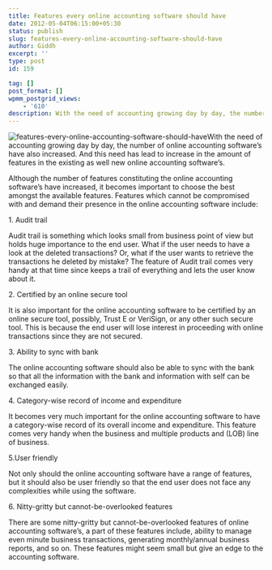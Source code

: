 ```yaml
---
title: Features every online accounting software should have
date: 2012-05-04T06:15:00+05:30
status: publish
slug: features-every-online-accounting-software-should-have
author: Giddh
excerpt: ''
type: post
id: 159

tag: []
post_format: []
wpmm_postgrid_views:
    - '610'
description: With the need of accounting growing day by day, the number of online accounting software’s have also increased. And this need has lead to increase in the amount of features in the existing
---
```

<img class="wp-block-image size-large" src = "https://miro.medium.com/max/460/0*gDDuhEVRFuW49F7q.jpg" alt="features-every-online-accounting-software-should-have" />With the need of accounting growing day by day, the number of online accounting software’s have also increased. And this need has lead to increase in the amount of features in the existing as well new online accounting software’s.

Although the number of features constituting the online accounting software’s have increased, it becomes important to choose the best amongst the available features. Features which cannot be compromised with and demand their presence in the online accounting software include:

1\. Audit trail

Audit trail is something which looks small from business point of view but holds huge importance to the end user. What if the user needs to have a look at the deleted transactions? Or, what if the user wants to retrieve the transactions he deleted by mistake? The feature of Audit trail comes very handy at that time since keeps a trail of everything and lets the user know about it.

2\. Certified by an online secure tool

It is also important for the online accounting software to be certified by an online secure tool, possibly, Trust E or VeriSign, or any other such secure tool. This is because the end user will lose interest in proceeding with online transactions since they are not secured.

3\. Ability to sync with bank

The online accounting software should also be able to sync with the bank so that all the information with the bank and information with self can be exchanged easily.

4\. Category-wise record of income and expenditure

It becomes very much important for the online accounting software to have a category-wise record of its overall income and expenditure. This feature comes very handy when the business and multiple products and (LOB) line of business.

5.User friendly

Not only should the online accounting software have a range of features, but it should also be user friendly so that the end user does not face any complexities while using the software.

6\. Nitty-gritty but cannot-be-overlooked features

There are some nitty-gritty but cannot-be-overlooked features of online accounting software’s, a part of these features include, ability to manage even minute business transactions, generating monthly/annual business reports, and so on. These features might seem small but give an edge to the accounting software.